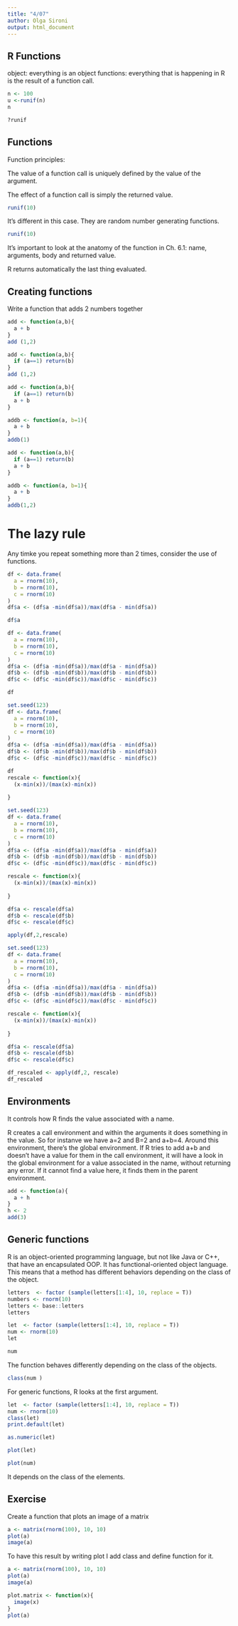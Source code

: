 ```yaml
---
title: "4/07"
author: Olga Sironi
output: html_document
---
```


## R Functions
object: everything is an object
functions: everything that is happening in R is the result of a function call.

```r
n <- 100
u <-runif(n)
n
```

```r
?runif
```

## Functions
Function principles:

The value of a function call is uniquely defined by the value of the argument.

The effect of a function call is simply the returned value.


```r
runif(10)
```
It's different in this case. They are random number generating functions.
```r
runif(10)
```

It's important to look at the anatomy of the function in Ch. 6.1:
name, arguments, body and returned value.

R returns automatically the last thing evaluated.

## Creating functions
Write a function that adds 2 numbers together

```r
add <- function(a,b){
  a + b
}
add (1,2)
```


```r
add <- function(a,b){
  if (a==1) return(b)
}
add (1,2)
```

```r
add <- function(a,b){
  if (a==1) return(b)
  a + b
}

addb <- function(a, b=1){
  a + b
}
addb(1)
```


```r
add <- function(a,b){
  if (a==1) return(b)
  a + b
}

addb <- function(a, b=1){
  a + b
}
addb(1,2)
```

# The lazy rule
Any timke you repeat something more than 2 times, consider the use of functions.

```r
df <- data.frame(
  a = rnorm(10),
  b = rnorm(10),
  c = rnorm(10)
) 
df$a <- (df$a -min(df$a))/max(df$a - min(df$a))

df$a
```

```r
df <- data.frame(
  a = rnorm(10),
  b = rnorm(10),
  c = rnorm(10)
) 
df$a <- (df$a -min(df$a))/max(df$a - min(df$a))
df$b <- (df$b -min(df$b))/max(df$b - min(df$b))
df$c <- (df$c -min(df$c))/max(df$c - min(df$c))

df
```

```r
set.seed(123)
df <- data.frame(
  a = rnorm(10),
  b = rnorm(10),
  c = rnorm(10)
) 
df$a <- (df$a -min(df$a))/max(df$a - min(df$a))
df$b <- (df$b -min(df$b))/max(df$b - min(df$b))
df$c <- (df$c -min(df$c))/max(df$c - min(df$c))

df
rescale <- function(x){
  (x-min(x))/(max(x)-min(x))
  
}
```


```r
set.seed(123)
df <- data.frame(
  a = rnorm(10),
  b = rnorm(10),
  c = rnorm(10)
) 
df$a <- (df$a -min(df$a))/max(df$a - min(df$a))
df$b <- (df$b -min(df$b))/max(df$b - min(df$b))
df$c <- (df$c -min(df$c))/max(df$c - min(df$c))

rescale <- function(x){
  (x-min(x))/(max(x)-min(x))
  
}

df$a <- rescale(df$a)
df$b <- rescale(df$b)
df$c <- rescale(df$c)

apply(df,2,rescale)
```

```r
set.seed(123)
df <- data.frame(
  a = rnorm(10),
  b = rnorm(10),
  c = rnorm(10)
) 
df$a <- (df$a -min(df$a))/max(df$a - min(df$a))
df$b <- (df$b -min(df$b))/max(df$b - min(df$b))
df$c <- (df$c -min(df$c))/max(df$c - min(df$c))

rescale <- function(x){
  (x-min(x))/(max(x)-min(x))
  
}

df$a <- rescale(df$a)
df$b <- rescale(df$b)
df$c <- rescale(df$c)

df_rescaled <- apply(df,2, rescale)
df_rescaled
```

## Environments

It controls how R finds the value associated with a name.

R creates a call environment and within the arguments it does something in the value. So for instanve we have a=2 and B=2 and a+b=4. Around this environment, there's the global environment. If R tries to add a+b and doesn't have a value for them in the call environment, it will have a look in the global environment for a value associated in the name, without returning any error. If it cannot find a value here, it finds them in the parent environment.

```r
add <- function(a){
  a + h
}
h <- 2
add(3)

```

## Generic functions

R is an object-oriented programming language, but not like Java or C++, that have an encapsulated OOP.
It has functional-oriented object language.
This means that a method has different behaviors depending on the class of the object.

```r
letters  <- factor (sample(letters[1:4], 10, replace = T))
numbers <- rnorm(10)
letters <- base::letters
letters
```

```r
let  <- factor (sample(letters[1:4], 10, replace = T))
num <- rnorm(10)
let
```
```r
num 
```

The function behaves differently depending on the class of the objects.

```r
class(num )
```

For generic functions, R looks at the first argument.

```r
let  <- factor (sample(letters[1:4], 10, replace = T))
num <- rnorm(10)
class(let)
print.default(let)

as.numeric(let)
```

```r
plot(let)
```
```r
plot(num)
```

It depends on the class of the elements.

## Exercise
Create a function that plots an image of a matrix

```r
a <- matrix(rnorm(100), 10, 10)
plot(a)
image(a)
```

To have this result by writing plot I add class and define function for it.

```r
a <- matrix(rnorm(100), 10, 10)
plot(a)
image(a)

plot.matrix <- function(x){
  image(x)
}
plot(a)
```
